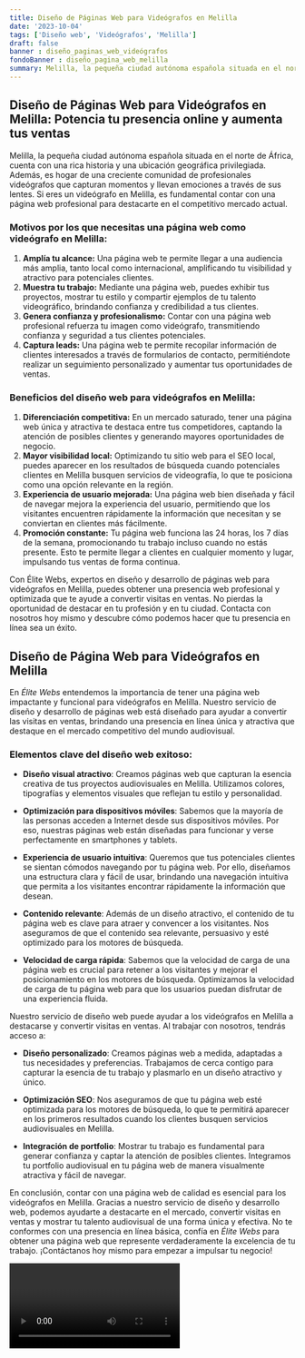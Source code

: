 ```yaml
---
title: Diseño de Páginas Web para Videógrafos en Melilla
date: '2023-10-04'
tags: ['Diseño web', 'Videógrafos', 'Melilla']
draft: false
banner : diseño_paginas_web_videógrafos
fondoBanner : diseño_pagina_web_melilla
summary: Melilla, la pequeña ciudad autónoma española situada en el norte de África, cuenta con una rica historia y una ubicación geográfica privilegiada. Además, es hogar de una creciente comunidad de profesionales videógrafos que capturan momentos y llevan emociones a través de sus lentes. Si eres un videógrafo en Melilla, es fundamental contar con una página web profesional para destacarte en el competitivo mercado actual.
---
```


## Diseño de Páginas Web para Videógrafos en Melilla: Potencia tu presencia online y aumenta tus ventas

Melilla, la pequeña ciudad autónoma española situada en el norte de África, cuenta con una rica historia y una ubicación geográfica privilegiada. Además, es hogar de una creciente comunidad de profesionales videógrafos que capturan momentos y llevan emociones a través de sus lentes. Si eres un videógrafo en Melilla, es fundamental contar con una página web profesional para destacarte en el competitivo mercado actual.

### Motivos por los que necesitas una página web como videógrafo en Melilla:
1. **Amplía tu alcance:** Una página web te permite llegar a una audiencia más amplia, tanto local como internacional, amplificando tu visibilidad y atractivo para potenciales clientes.
2. **Muestra tu trabajo:** Mediante una página web, puedes exhibir tus proyectos, mostrar tu estilo y compartir ejemplos de tu talento videográfico, brindando confianza y credibilidad a tus clientes.
3. **Genera confianza y profesionalismo:** Contar con una página web profesional refuerza tu imagen como videógrafo, transmitiendo confianza y seguridad a tus clientes potenciales.
4. **Captura leads:** Una página web te permite recopilar información de clientes interesados a través de formularios de contacto, permitiéndote realizar un seguimiento personalizado y aumentar tus oportunidades de ventas.

### Beneficios del diseño web para videógrafos en Melilla:
1. **Diferenciación competitiva:** En un mercado saturado, tener una página web única y atractiva te destaca entre tus competidores, captando la atención de posibles clientes y generando mayores oportunidades de negocio.
2. **Mayor visibilidad local:** Optimizando tu sitio web para el SEO local, puedes aparecer en los resultados de búsqueda cuando potenciales clientes en Melilla busquen servicios de videografía, lo que te posiciona como una opción relevante en la región.
3. **Experiencia de usuario mejorada:** Una página web bien diseñada y fácil de navegar mejora la experiencia del usuario, permitiendo que los visitantes encuentren rápidamente la información que necesitan y se conviertan en clientes más fácilmente.
4. **Promoción constante:** Tu página web funciona las 24 horas, los 7 días de la semana, promocionando tu trabajo incluso cuando no estás presente. Esto te permite llegar a clientes en cualquier momento y lugar, impulsando tus ventas de forma continua.

Con Élite Webs, expertos en diseño y desarrollo de páginas web para videógrafos en Melilla, puedes obtener una presencia web profesional y optimizada que te ayude a convertir visitas en ventas. No pierdas la oportunidad de destacar en tu profesión y en tu ciudad. Contacta con nosotros hoy mismo y descubre cómo podemos hacer que tu presencia en línea sea un éxito.

<GifSeo />

<Cta />

## Diseño de Página Web para Videógrafos en Melilla

En *Élite Webs* entendemos la importancia de tener una página web impactante y funcional para videógrafos en Melilla. Nuestro servicio de diseño y desarrollo de páginas web está diseñado para ayudar a convertir las visitas en ventas, brindando una presencia en línea única y atractiva que destaque en el mercado competitivo del mundo audiovisual.

### Elementos clave del diseño web exitoso:

- **Diseño visual atractivo**: Creamos páginas web que capturan la esencia creativa de tus proyectos audiovisuales en Melilla. Utilizamos colores, tipografías y elementos visuales que reflejan tu estilo y personalidad.

- **Optimización para dispositivos móviles**: Sabemos que la mayoría de las personas acceden a Internet desde sus dispositivos móviles. Por eso, nuestras páginas web están diseñadas para funcionar y verse perfectamente en smartphones y tablets.

- **Experiencia de usuario intuitiva**: Queremos que tus potenciales clientes se sientan cómodos navegando por tu página web. Por ello, diseñamos una estructura clara y fácil de usar, brindando una navegación intuitiva que permita a los visitantes encontrar rápidamente la información que desean.

- **Contenido relevante**: Además de un diseño atractivo, el contenido de tu página web es clave para atraer y convencer a los visitantes. Nos aseguramos de que el contenido sea relevante, persuasivo y esté optimizado para los motores de búsqueda.

- **Velocidad de carga rápida**: Sabemos que la velocidad de carga de una página web es crucial para retener a los visitantes y mejorar el posicionamiento en los motores de búsqueda. Optimizamos la velocidad de carga de tu página web para que los usuarios puedan disfrutar de una experiencia fluida.

Nuestro servicio de diseño web puede ayudar a los videógrafos en Melilla a destacarse y convertir visitas en ventas. Al trabajar con nosotros, tendrás acceso a:

- **Diseño personalizado**: Creamos páginas web a medida, adaptadas a tus necesidades y preferencias. Trabajamos de cerca contigo para capturar la esencia de tu trabajo y plasmarlo en un diseño atractivo y único.

- **Optimización SEO**: Nos aseguramos de que tu página web esté optimizada para los motores de búsqueda, lo que te permitirá aparecer en los primeros resultados cuando los clientes busquen servicios audiovisuales en Melilla.

- **Integración de portfolio**: Mostrar tu trabajo es fundamental para generar confianza y captar la atención de posibles clientes. Integramos tu portfolio audiovisual en tu página web de manera visualmente atractiva y fácil de navegar.

En conclusión, contar con una página web de calidad es esencial para los videógrafos en Melilla. Gracias a nuestro servicio de diseño y desarrollo web, podemos ayudarte a destacarte en el mercado, convertir visitas en ventas y mostrar tu talento audiovisual de una forma única y efectiva. No te conformes con una presencia en línea básica, confía en *Élite Webs* para obtener una página web que represente verdaderamente la excelencia de tu trabajo. ¡Contáctanos hoy mismo para empezar a impulsar tu negocio!

<Video />

<CtaBot job='Videógrafos' city='Melilla'/>

<Gmaps query='Melilla+españa+maps' />